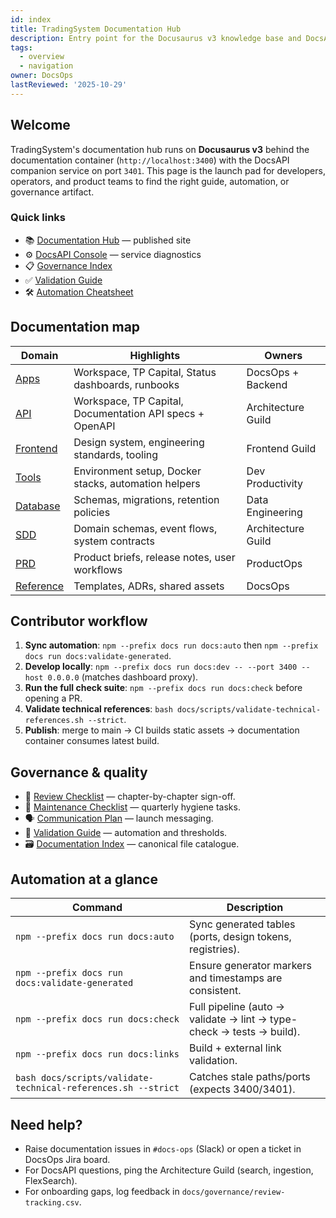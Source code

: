 ```yaml
---
id: index
title: TradingSystem Documentation Hub
description: Entry point for the Docusaurus v3 knowledge base and DocsAPI automation.
tags:
  - overview
  - navigation
owner: DocsOps
lastReviewed: '2025-10-29'
---
```


## Welcome

TradingSystem's documentation hub runs on **Docusaurus v3** behind the documentation container (`http://localhost:3400`) with the DocsAPI companion service on port `3401`. This page is the launch pad for developers, operators, and product teams to find the right guide, automation, or governance artifact.

### Quick links

- 📚 [Documentation Hub](http://localhost:3400) — published site
- ⚙️ [DocsAPI Console](http://localhost:3401/health) — service diagnostics
- 📋 [Governance Index](/governance/documentation-index)
- ✅ [Validation Guide](/governance/validation-guide)
- 🛠️ [Automation Cheatsheet](/tools/overview)

## Documentation map

| Domain | Highlights | Owners |
|--------|------------|--------|
| [Apps](apps/overview) | Workspace, TP Capital, Status dashboards, runbooks | DocsOps + Backend |
| [API](api/overview) | Workspace, TP Capital, Documentation API specs + OpenAPI | Architecture Guild |
| [Frontend](frontend/overview) | Design system, engineering standards, tooling | Frontend Guild |
| [Tools](tools/overview) | Environment setup, Docker stacks, automation helpers | Dev Productivity |
| [Database](database/overview) | Schemas, migrations, retention policies | Data Engineering |
| [SDD](sdd/overview) | Domain schemas, event flows, system contracts | Architecture Guild |
| [PRD](prd/overview) | Product briefs, release notes, user workflows | ProductOps |
| [Reference](reference/overview) | Templates, ADRs, shared assets | DocsOps |

## Contributor workflow

1. **Sync automation**: `npm --prefix docs run docs:auto` then `npm --prefix docs run docs:validate-generated`.
2. **Develop locally**: `npm --prefix docs run docs:dev -- --port 3400 --host 0.0.0.0` (matches dashboard proxy).
3. **Run the full check suite**: `npm --prefix docs run docs:check` before opening a PR.
4. **Validate technical references**: `bash docs/scripts/validate-technical-references.sh --strict`.
5. **Publish**: merge to main → CI builds static assets → documentation container consumes latest build.

## Governance & quality

- 🧭 [Review Checklist](/governance/review-checklist) — chapter-by-chapter sign-off.
- 🔄 [Maintenance Checklist](/governance/maintenance-checklist) — quarterly hygiene tasks.
- 🗣️ [Communication Plan](/governance/communication-plan) — launch messaging.
- 🧪 [Validation Guide](/governance/validation-guide) — automation and thresholds.
- 🗃️ [Documentation Index](/governance/documentation-index) — canonical file catalogue.

## Automation at a glance

| Command | Description |
|---------|-------------|
| `npm --prefix docs run docs:auto` | Sync generated tables (ports, design tokens, registries). |
| `npm --prefix docs run docs:validate-generated` | Ensure generator markers and timestamps are consistent. |
| `npm --prefix docs run docs:check` | Full pipeline (auto → validate → lint → type-check → tests → build). |
| `npm --prefix docs run docs:links` | Build + external link validation. |
| `bash docs/scripts/validate-technical-references.sh --strict` | Catches stale paths/ports (expects 3400/3401). |

## Need help?

- Raise documentation issues in `#docs-ops` (Slack) or open a ticket in DocsOps Jira board.
- For DocsAPI questions, ping the Architecture Guild (search, ingestion, FlexSearch).
- For onboarding gaps, log feedback in `docs/governance/review-tracking.csv`.

